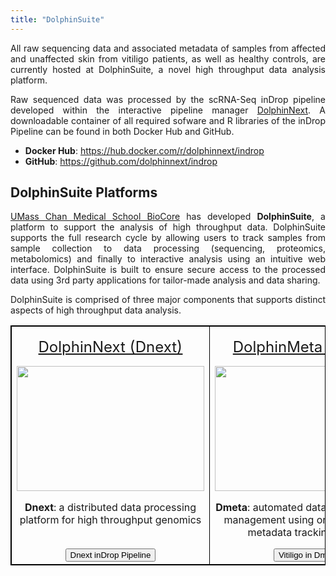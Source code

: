 ```yaml
---
title: "DolphinSuite"
---
```


<style>
table, th, td {
  border: 1px solid black;
  border-collapse: collapse;
}
body {
text-align: justify}
</style>

All raw sequencing data and associated metadata of samples from affected and unaffected skin from vitiligo patients, as well as healthy controls, are currently hosted at DolphinSuite, a novel high throughput data analysis platform. 

Raw sequenced data was processed by the scRNA-Seq inDrop pipeline developed within the interactive pipeline manager <a href="https://bmcgenomics.biomedcentral.com/articles/10.1186/s12864-020-6714-x">DolphinNext</a>. A downloadable container of all required sofware and R libraries of the inDrop Pipeline can be found in both Docker Hub and GitHub. 

* **Docker Hub**: <a href="https://hub.docker.com/r/dolphinnext/indrop" target="_blank">https://hub.docker.com/r/dolphinnext/indrop</a> 
* **GitHub**: <a href="https://github.com/dolphinnext/indrop" target="_blank">https://github.com/dolphinnext/indrop</a>  

## DolphinSuite Platforms

<a href="https://www.umassmed.edu/biocore/" target="_blank">UMass Chan Medical School BioCore</a> has developed **DolphinSuite**, a platform to support the analysis of high throughput data. DolphinSuite supports the full research cycle by allowing users to track samples from sample collection to data processing (sequencing, proteomics, metabolomics) and finally to interactive analysis using an intuitive web interface. DolphinSuite is built to ensure secure access to the processed data using 3rd party applications for tailor-made analysis and data sharing. 

DolphinSuite is comprised of three major components that supports distinct aspects of high throughput data analysis. 
      
<table>
<tbody>
  <tr>
   <td style="text-align:center;width:33%; vertical-align: text-top;"> 
      <p> <a href="https://dolphinnext.umassmed.edu/index.php" target="_blank" style="font-size: 1.5em;">DolphinNext (Dnext)</a> </p>
      <img width="300" height="200" src="./images/dolphinnext.png" class="center">
      <br>
      <p> **Dnext**: a distributed data processing platform for high throughput genomics </p>
      <br>
      <button type="button" class="btn btn-info" onclick="window.open('https://dolphinnext.umassmed.edu/index.php?np=1&id=830')">Dnext inDrop Pipeline</button>
      <br>
   </td>
   <td style="text-align:center;width:33%; vertical-align: text-top;"> 
      <p> <a href="https://github.com/UMMS-Biocore/dmeta" target="_blank" style="font-size: 1.5em;">DolphinMeta (Dmeta)</a> </p>
      <img width="300" height="200" src="./images/dmeta.png" class="center">
      <br>
      <p> **Dmeta**: automated data processing and management using ontology-based metadata tracking system </p>
      <button type="button" class="btn btn-info" onclick="window.open('https://dmeta-skin.dolphinnext.com/')">Vitiligo in Dmeta</button>
      <br>
   </td>
   <td style="text-align:center;width:33%; vertical-align: text-top;"> 
      <p> <a href="https://github.com/UMMS-Biocore/dportal" target="_blank" style="font-size: 1.5em;">DolphinPortal (Dportal)</a> </p>
      <img width="300" height="200" src="./images/dportal.png" class="center">
      <br>
      <p> **Dportal**: a user-friendly and interactive data browser for filtering and querying</p>
      <br>
      <button type="button" class="btn btn-info" onclick="window.open('https://dportal-skin.dolphinnext.com/')">Vitiligo in Dportal</button>
      <br>
   </td>
  </tr>
</tbody>
</table>

<br>
<br>